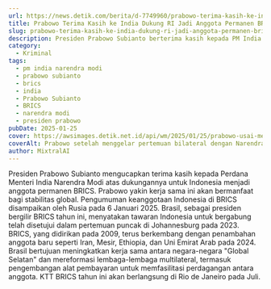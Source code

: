 ```yaml
---
url: https://news.detik.com/berita/d-7749960/prabowo-terima-kasih-ke-india-dukung-ri-jadi-anggota-permanen-brics
title: Prabowo Terima Kasih ke India Dukung RI Jadi Anggota Permanen BRICS
slug: prabowo-terima-kasih-ke-india-dukung-ri-jadi-anggota-permanen-brics
description: Presiden Prabowo Subianto berterima kasih kepada PM India Narendra Modi karena telah mendukung Indonesia menjadi anggota permanen BRICS.
category:
  - Kriminal
tags:
  - pm india narendra modi
  - prabowo subianto
  - brics
  - india
  - Prabowo Subianto
  - BRICS
  - narendra modi
  - presiden prabowo
pubDate: 2025-01-25
cover: https://awsimages.detik.net.id/api/wm/2025/01/25/prabowo-usai-menggelar-pertemuan-bilateral-dengan-narendra-modi-di-hyderabad-house-new-delhi-india-sabtu-2512025-foto-evadetik_169.jpeg?wid=54&w=650&v=1&t=jpeg
coverAlt: Prabowo setelah menggelar pertemuan bilateral dengan Narendra Modi di Hyderabad House, New Delhi, India, Sabtu (25/1/2025). (Eva/detikcom)
author: MixtralAI
---
```

Presiden Prabowo Subianto mengucapkan terima kasih kepada Perdana Menteri India Narendra Modi atas dukungannya untuk Indonesia menjadi anggota permanen BRICS. Prabowo yakin kerja sama ini akan bermanfaat bagi stabilitas global. Pengumuman keanggotaan Indonesia di BRICS disampaikan oleh Rusia pada 6 Januari 2025. Brasil, sebagai presiden bergilir BRICS tahun ini, menyatakan tawaran Indonesia untuk bergabung telah disetujui dalam pertemuan puncak di Johannesburg pada 2023. BRICS, yang didirikan pada 2009, terus berkembang dengan penambahan anggota baru seperti Iran, Mesir, Ethiopia, dan Uni Emirat Arab pada 2024. Brasil bertujuan meningkatkan kerja sama antara negara-negara "Global Selatan" dan mereformasi lembaga-lembaga multilateral, termasuk pengembangan alat pembayaran untuk memfasilitasi perdagangan antara anggota. KTT BRICS tahun ini akan berlangsung di Rio de Janeiro pada Juli.
